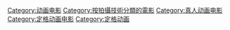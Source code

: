 [[Category:动画电影|Category:动画电影]]
[[Category:按拍攝技術分類的電影|Category:按拍攝技術分類的電影]]
[[Category:真人动画电影|Category:真人动画电影]]
[[Category:定格动画电影|Category:定格动画电影]]
[[Category:定格动画|Category:定格动画]]